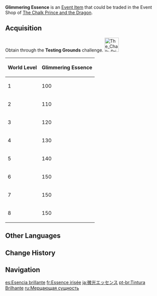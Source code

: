 {{Item Infobox
|id           = 000111
|image        = Item Glimmering Essence.png
|type         = Event Items
|group        = Event Currencies
|event        = The Chalk Prince and the Dragon
|eventNote    = Act II
|quality      = 3
|description  = A collection of vital energy that exudes a gentle warmth. Can be exchanged for precious treasure during the event "[[The Chalk Prince and the Dragon]]."
|source1      = In [[The Chalk Prince and the Dragon]] event Act II.
}}
{{See also|Warm Essence|Miraculous Essence}}
'''Glimmering Essence''' is an [[Event Item]] that could be traded in the Event Shop of [[The Chalk Prince and the Dragon]].

==Acquisition==
Obtain {{Item|Glimmering Essence|30}} through the '''Testing Grounds''' challenge. [[File:The Chalk Prince and the Dragon Testing Grounds Icon.png|45px]]
{| class="wikitable align-center"
|+
!World Level !! Glimmering Essence
|-
|1||100
|-
|2||110
|-
|3||120
|-
|4||130
|-
|5||140
|-
|6||150
|-
|7||150
|-
|8||150
|}

==Other Languages==
{{Other Languages
|en      = Glimmering Essence
|zhs     = 微光精粹
|zhs_rm  = Wēiguāng Jīngcuì
|zht     = 微光精粹
|zht_rm  = Wéiguāng Jīngcuì
|zh_tl   = Faintly-Glowing Essence
|ja      = 微光エッセンス
|ja_rm   = Bikou Essensu
|ja_tl   = Faintly-Glowing Essence
|ko      = 희미한 정수
|ko_tl   = Faint Essence
|es      = Esencia brillante
|es_tl   = Brilliant Essence
|fr      = Essence irisée
|fr_tl   = Iridescent Essence
|ru      = Мерцающая сущность
|ru_tl   = Shimmering Essence
|th      = Glimmering Essence
|vi      = Tinh Túy Ánh Sáng
|vi_tl   = 
|de      = Leuchttinktur
|de_tl   = Luminous Tincture
|id      = Glimmering Essence
|pt      = Tintura Brilhante
|pt_tl   = 
}}

==Change History==
{{Change History|1.2}}

==Navigation==
{{Precious Navbox|Currency}}

[[es:Esencia brillante]]
[[fr:Essence irisée]]
[[ja:微光エッセンス]]
[[pt-br:Tintura Brilhante]]
[[ru:Мерцающая сущность]]